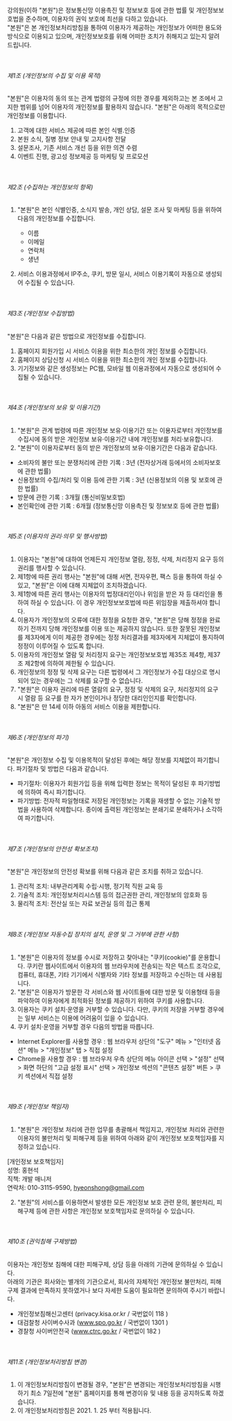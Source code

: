 강의원(이하 "본원")은 정보통신망 이용촉진 및 정보보호 등에 관한 법률 및 개인정보보호법을 준수하며, 이용자의 권익 보호에 최선을 다하고 있습니다.  
"본원"은 본 개인정보처리방침을 통하여 이용자가 제공하는 개인정보가 어떠한 용도와 방식으로 이용되고 있으며, 개인정보보호를 위해 어떠한 조치가 취해지고 있는지 알려 드립니다.

<br />

###### 제1조 (개인정보의 수집 및 이용 목적)

"본원"은 이용자의 동의 또는 관계 법령의 규정에 의한 경우를 제외하고는 본 조에서 고지한 범위를 넘어 이용자의 개인정보를 활용하지 않습니다.
"본원"은 아래의 목적으로만 개인정보를 이용합니다.

1. 고객에 대한 서비스 제공에 따른 본인 식별.인증
2. 본원 소식, 질병 정보 안내 및 고지사항 전달
3. 설문조사, 기존 서비스 개선 등을 위한 의견 수렴
4. 이벤트 진행, 광고성 정보제공 등 마케팅 및 프로모션

<br />

###### 제2조 (수집하는 개인정보의 항목)

1. "본원"은 본인 식별인증, 소식지 발송, 개인 상담, 설문 조사 및 마케팅 등을 위하여 다음의 개인정보를 수집합니다.

   - 이름
   - 이메일
   - 연락처
   - 생년

2. 서비스 이용과정에서 IP주소, 쿠키, 방문 일시, 서비스 이용기록이 자동으로 생성되어 수집될 수 있습니다.

<br />

###### 제3조 (개인정보 수집방법)

"본원"은 다음과 같은 방법으로 개인정보를 수집합니다.

1. 홈페이지 회원가입 시 서비스 이용을 위한 최소한의 개인 정보를 수집합니다.
2. 홈페이지 상담신청 시 서비스 이용을 위한 최소한의 개인 정보를 수집합니다.
3. 기기정보와 같은 생성정보는 PC웹, 모바일 웹 이용과정에서 자동으로 생성되어 수집될 수 있습니다.

<br />

###### 제4조 (개인정보의 보유 및 이용기간)

1. "본원"은 관계 법령에 따른 개인정보 보유·이용기간 또는 이용자로부터 개인정보를 수집시에 동의 받은 개인정보 보유·이용기간 내에 개인정보를 처리·보유합니다.
2. "본원"이 이용자로부터 동의 받은 개인정보의 보유·이용기간은 다음과 같습니다.

- 소비자의 불만 또는 분쟁처리에 관한 기록 : 3년 (전자상거래 등에서의 소비자보호에 관한 법률)
- 신용정보의 수집/처리 및 이용 등에 관한 기록 : 3년 (신용정보의 이용 및 보호에 관한 법률)
- 방문에 관한 기록 : 3개월 (통신비밀보호법)
- 본인확인에 관한 기록 : 6개월 (정보통신망 이용촉진 및 정보보호 등에 관한 법률)

<br />

###### 제5조 (이용자의 권리·의무 및 행사방법)

1. 이용자는 "본원"에 대하여 언제든지 개인정보 열람, 정정, 삭제, 처리정지 요구 등의 권리를 행사할 수 있습니다.
2. 제1항에 따른 권리 행사는 "본원"에 대해 서면, 전자우편, 팩스 등을 통하여 하실 수 있고, "본원"은 이에 대해 지체없이 조치하겠습니다.
3. 제1항에 따른 권리 행사는 이용자의 법정대리인이나 위임을 받은 자 등 대리인을 통하여 하실 수 있습니다. 이 경우 개인정보보호법에 따른 위임장을 제출하셔야 합니다.
4. 이용자가 개인정보의 오류에 대한 정정을 요청한 경우, "본원"은 당해 정정을 완료하기 전까지 당해 개인정보를 이용 또는 제공하지 않습니다. 또한 잘못된 개인정보를 제3자에게 이미 제공한 경우에는 정정 처리결과를 제3자에게 지체없이 통지하여 정정이 이루어질 수 있도록 합니다.
5. 이용자의 개인정보 열람 및 처리정지 요구는 개인정보보호법 제35조 제4항, 제37조 제2항에 의하여 제한될 수 있습니다.
6. 개인정보의 정정 및 삭제 요구는 다른 법령에서 그 개인정보가 수집 대상으로 명시되어 있는 경우에는 그 삭제를 요구할 수 없습니다.
7. "본원"은 이용자 권리에 따른 열람의 요구, 정정 및 삭제의 요구, 처리정지의 요구 시 열람 등 요구를 한 자가 본인이거나 정당한 대리인인지를 확인합니다.
8. "본원"은 만 14세 이하 아동의 서비스 이용을 제한합니다.

<br />

###### 제6조 (개인정보의 파기)

"본원"은 개인정보 수집 및 이용목적이 달성된 후에는 해당 정보를 지체없이 파기합니다. 파기절차 및 방법은 다음과 같습니다.

- 파기절차: 이용자가 회원가입 등을 위해 입력한 정보는 목적이 달성된 후 파기방법에 의하여 즉시 파기합니다.
- 파기방법: 전자적 파일형태로 저장된 개인정보는 기록을 재생할 수 없는 기술적 방법을 사용하여 삭제합니다. 종이에 출력된 개인정보는 분쇄기로 분쇄하거나 소각하여 파기합니다.

<br />

###### 제7조 (개인정보의 안전성 확보조치)

"본원"은 개인정보의 안전성 확보를 위해 다음과 같은 조치를 취하고 있습니다.

1. 관리적 조치: 내부관리계획 수립·시행, 정기적 직원 교육 등
2. 기술적 조치: 개인정보처리시스템 등의 접근권한 관리, 개인정보의 암호화 등
3. 물리적 조치: 전산실 또는 자료 보관실 등의 접근 통제

<br />

###### 제8조 (개인정보 자동수집 장치의 설치, 운영 및 그 거부에 관한 사항)

1. "본원"은 이용자의 정보를 수시로 저장하고 찾아내는 "쿠키(cookie)"를 운용합니다. 쿠키란 웹사이트에서 이용자의 웹 브라우저에 전송되는 작은 텍스트 조각으로, 컴퓨터, 휴대폰, 기타 기기에서 식별자와 기타 정보를 저장하고 수신하는 데 사용됩니다.
2. "본원"은 이용자가 방문한 각 서비스와 웹 사이트들에 대한 방문 및 이용형태 등을 파악하여 이용자에게 최적화된 정보를 제공하기 위하여 쿠키를 사용합니다.
3. 이용자는 쿠키 설치·운영을 거부할 수 있습니다. 다만, 쿠키의 저장을 거부할 경우에는 일부 서비스는 이용에 어려움이 있을 수 있습니다.
4. 쿠키 설치·운영을 거부할 경우 다음의 방법을 따릅니다.

- Internet Explorer를 사용할 경우 : 웹 브라우저 상단의 "도구" 메뉴 > "인터넷 옵션" 메뉴 > "개인정보" 탭 > 직접 설정
- Chrome을 사용할 경우 : 웹 브라우저 우측 상단의 메뉴 아이콘 선택 > "설정" 선택 > 화면 하단의 "고급 설정 표시" 선택 > 개인정보 섹션의 "콘텐츠 설정" 버튼 > 쿠키 섹션에서 직접 설정

<br />

###### 제9조 (개인정보 책임자)

1. "본원"은 개인정보 처리에 관한 업무를 총괄해서 책임지고, 개인정보 처리와 관련한 이용자의 불만처리 및 피해구제 등을 위하여 아래와 같이 개인정보 보호책임자를 지정하고 있습니다.

[개인정보 보호책임자]  
성명: 홍현석  
직책: 개발 매니저  
연락처: 010-3115-9590, hyeonshong@gmail.com

2. "본원"의 서비스를 이용하면서 발생한 모든 개인정보 보호 관련 문의, 불만처리, 피해구제 등에 관한 사항은 개인정보 보호책임자로 문의하실 수 있습니다.

<br />

###### 제10조 (권익침해 구제방법)

이용자는 개인정보 침해에 대한 피해구제, 상담 등을 아래의 기관에 문의하실 수 있습니다.  
아래의 기관은 회사와는 별개의 기관으로서, 회사의 자체적인 개인정보 불만처리, 피해구제 결과에 만족하지 못하였거나 보다 자세한 도움이 필요하면 문의하여 주시기 바랍니다.

- 개인정보침해신고센터 (privacy.kisa.or.kr / 국번없이 118 )
- 대검찰청 사이버수사과 (www.spo.go.kr / 국번없이 1301 )
- 경찰청 사이버안전국 (www.ctrc.go.kr / 국번없이 182 )

<br />

###### 제11조 (개인정보처리방침 변경)

1. 이 개인정보처리방침이 변경될 경우, "본원"은 변경되는 개인정보처리방침을 시행하기 최소 7일전에 "본원" 홈페이지를 통해 변경이유 및 내용 등을 공지하도록 하겠습니다.
2. 이 개인정보처리방침은 2021. 1. 25 부터 적용됩니다.
